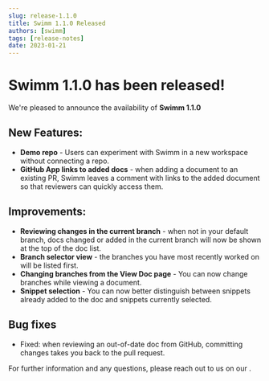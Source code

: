```yaml
---
slug: release-1.1.0
title: Swimm 1.1.0 Released
authors: [swimm] 
tags: [release-notes]
date: 2023-01-21
---
```


# Swimm 1.1.0 has been released!

We're pleased to announce the availability of **Swimm 1.1.0**<SwimmMoji text="release"/>

## New Features:
- **Demo repo** - Users can experiment with Swimm in a new workspace without connecting a repo.
- **GitHub App links to added docs** - when adding a document to an existing PR, Swimm leaves a comment with links to the added document so that reviewers can quickly access them.

## Improvements:
- **Reviewing changes in the current branch** - when not in your default branch, docs changed or added in the current branch will now be shown at the top of the doc list.
- **Branch selector view** - the branches you have most recently worked on will be listed first. 
- **Changing branches from the View Doc page** - You can now change branches while viewing a document.
- **Snippet selection** - You can now better distinguish between snippets already added to the doc and snippets currently selected.

## Bug fixes
- Fixed: when reviewing an out-of-date doc from GitHub, committing changes takes you back to the pull request. 

For further information and any questions, please reach out to us on our <SwimmLink target="slack" />.

<SwimmReleaseTweet version="1.1.0" />
